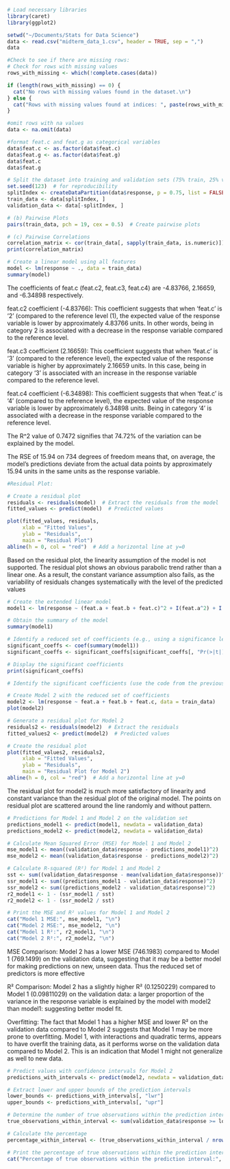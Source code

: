 ```r
# Load necessary libraries
library(caret)
library(ggplot2)

setwd("~/Documents/Stats for Data Science")
data <- read.csv("midterm_data_1.csv", header = TRUE, sep = ",")
data


```

```r
#Check to see if there are missing rows:
# Check for rows with missing values
rows_with_missing <- which(!complete.cases(data))

if (length(rows_with_missing) == 0) {
  cat("No rows with missing values found in the dataset.\n")
} else {
  cat("Rows with missing values found at indices: ", paste(rows_with_missing, collapse = ", "), "\n")
}

```

```r

#omit rows with na values
data <- na.omit(data)

#format feat.c and feat.g as categorical variables
data$feat.c <- as.factor(data$feat.c)
data$feat.g <- as.factor(data$feat.g)
data$feat.c
data$feat.g
```

```r

# Split the dataset into training and validation sets (75% train, 25% validation)
set.seed(123)  # for reproducibility
splitIndex <- createDataPartition(data$response, p = 0.75, list = FALSE)
train_data <- data[splitIndex, ]
validation_data <- data[-splitIndex, ]

```

```r
# (b) Pairwise Plots
pairs(train_data, pch = 19, cex = 0.5)  # Create pairwise plots

# (c) Pairwise Correlations
correlation_matrix <- cor(train_data[, sapply(train_data, is.numeric)])
print(correlation_matrix)
```

```r
# Create a linear model using all features
model <- lm(response ~ ., data = train_data)
summary(model)
```

The coefficients of feat.c (feat.c2, feat.c3, feat.c4) are -4.83766, 2.16659, and -6.34898 respectively.

feat.c2 coefficient (-4.83766): This coefficient suggests that when 'feat.c' is '2' (compared to the reference level (1), the expected value of the response variable is lower by approximately 4.83766 units. In other words, being in category 2 is associated with a decrease in the response variable compared to the reference level.

feat.c3 coefficient (2.16659): This coefficient suggests that when 'feat.c' is '3' (compared to the reference level), the expected value of the response variable is higher by approximately 2.16659 units. In this case, being in category '3' is associated with an increase in the response variable compared to the reference level.

feat.c4 coefficient (-6.34898): This coefficient suggests that when 'feat.c' is '4' (compared to the reference level), the expected value of the response variable is lower by approximately 6.34898 units. Being in category '4' is associated with a decrease in the response variable compared to the reference level.

The R\^2 value of 0.7472 signifies that 74.72% of the variation can be explained by the model.

The RSE of 15.94 on 734 degrees of freedom means that, on average, the model's predictions deviate from the actual data points by approximately 15.94 units in the same units as the response variable.

```r
#Residual Plot:

# Create a residual plot
residuals <- residuals(model)  # Extract the residuals from the model
fitted_values <- predict(model)  # Predicted values

plot(fitted_values, residuals, 
     xlab = "Fitted Values", 
     ylab = "Residuals",
     main = "Residual Plot")
abline(h = 0, col = "red")  # Add a horizontal line at y=0
```

Based on the residual plot, the linearity assumption of the model is not supported. The residual plot shows an obvious parabolic trend rather than a linear one. As a result, the constant variance assumption also fails, as the variability of residuals changes systematically with the level of the predicted values

```r
# Create the extended linear model
model1 <- lm(response ~ (feat.a + feat.b + feat.c)^2 + I(feat.a^2) + I(feat.b^2), data = train_data)

# Obtain the summary of the model
summary(model1)

# Identify a reduced set of coefficients (e.g., using a significance level like 0.05)
significant_coeffs <- coef(summary(model1))
significant_coeffs <- significant_coeffs[significant_coeffs[, "Pr(>|t|)"] < 0.05, ]

# Display the significant coefficients
print(significant_coeffs)
```

```r
# Identify the significant coefficients (use the code from the previous response to identify them)

# Create Model 2 with the reduced set of coefficients
model2 <- lm(response ~ feat.a + feat.b + feat.c, data = train_data)
plot(model2)

# Generate a residual plot for Model 2
residuals2 <- residuals(model2)  # Extract the residuals
fitted_values2 <- predict(model2)  # Predicted values

# Create the residual plot
plot(fitted_values2, residuals2, 
     xlab = "Fitted Values", 
     ylab = "Residuals",
     main = "Residual Plot for Model 2")
abline(h = 0, col = "red")  # Add a horizontal line at y=0
```

The residual plot for model2 is much more satisfactory of linearity and constant variance than the residual plot of the original model. The points on residual plot are scattered around the line randomly and without pattern.

```r
# Predictions for Model 1 and Model 2 on the validation set
predictions_model1 <- predict(model1, newdata = validation_data)
predictions_model2 <- predict(model2, newdata = validation_data)

# Calculate Mean Squared Error (MSE) for Model 1 and Model 2
mse_model1 <- mean((validation_data$response - predictions_model1)^2)
mse_model2 <- mean((validation_data$response - predictions_model2)^2)

# Calculate R-squared (R²) for Model 1 and Model 2
sst <- sum((validation_data$response - mean(validation_data$response))^2)
ssr_model1 <- sum((predictions_model1 - validation_data$response)^2)
ssr_model2 <- sum((predictions_model2 - validation_data$response)^2)
r2_model1 <- 1 - (ssr_model1 / sst)
r2_model2 <- 1 - (ssr_model2 / sst)

# Print the MSE and R² values for Model 1 and Model 2
cat("Model 1 MSE:", mse_model1, "\n")
cat("Model 2 MSE:", mse_model2, "\n")
cat("Model 1 R²:", r2_model1, "\n")
cat("Model 2 R²:", r2_model2, "\n")
```

MSE Comparison: Model 2 has a lower MSE (746.1983) compared to Model 1 (769.1499) on the validation data, suggesting that it may be a better model for making predictions on new, unseen data. Thus the reduced set of predictors is more effective

R² Comparison: Model 2 has a slightly higher R² (0.1250229) compared to Model 1 (0.09811029) on the validation data: a larger proportion of the variance in the response variable is explained by the model with model2 than model1: suggesting better model fit.

Overfitting: The fact that Model 1 has a higher MSE and lower R² on the validation data compared to Model 2 suggests that Model 1 may be more prone to overfitting. Model 1, with interactions and quadratic terms, appears to have overfit the training data, as it performs worse on the validation data compared to Model 2. This is an indication that Model 1 might not generalize as well to new data.

```r
# Predict values with confidence intervals for Model 2
predictions_with_intervals <- predict(model2, newdata = validation_data, interval = "prediction", level = 0.95)

# Extract lower and upper bounds of the prediction intervals
lower_bounds <- predictions_with_intervals[, "lwr"]
upper_bounds <- predictions_with_intervals[, "upr"]

# Determine the number of true observations within the prediction intervals
true_observations_within_interval <- sum(validation_data$response >= lower_bounds & validation_data$response <= upper_bounds)

# Calculate the percentage
percentage_within_interval <- (true_observations_within_interval / nrow(validation_data)) * 100

# Print the percentage of true observations within the prediction intervals
cat("Percentage of true observations within the prediction interval:", percentage_within_interval, "%")
```
